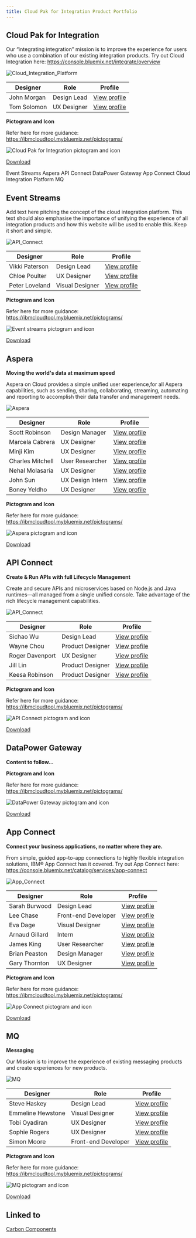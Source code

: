 ```yaml
---
title: Cloud Pak for Integration Product Portfolio
---
```


## Cloud Pak for Integration

Our “integrating integration” mission is to improve the experience for users who use a combination of our existing integration products. Try out Cloud Integration here: https://console.bluemix.net/integrate/overview

<Row>
  <Column colLg={8}>

![Cloud_Integration_Platform](images/cloud-pak-for-integration.png)

  </Column>
</Row>

| Designer    | Role        | Profile                                                                 |
| ----------- | ----------- | ----------------------------------------------------------------------- |
| John Morgan | Design Lead | [View profile](https://w3.ibm.com/bluepages/profile.html?uid=111797866) |
| Tom Solomon | UX Designer | [View profile](https://w3.ibm.com/bluepages/profile.html?uid=123750866) |

**Pictogram and Icon**

Refer here for more guidance: https://ibmcloudtool.mybluemix.net/pictograms/

<Row>
  <Column colLg={8}>

![Cloud Pak for Integration pictogram and icon](images/cloud-pack-for-integration-icon.png)

  </Column>
</Row>

<a href="../resources/cloud-pak-for-integration.zip" download>Download</a>

<AnchorLinks>
  <AnchorLink>Event Streams</AnchorLink>
  <AnchorLink>Aspera</AnchorLink>
  <AnchorLink>API Connect</AnchorLink>
  <AnchorLink>DataPower Gateway</AnchorLink>
  <AnchorLink>App Connect</AnchorLink>
  <AnchorLink>Cloud Integration Platform</AnchorLink>
  <AnchorLink>MQ</AnchorLink>
</AnchorLinks>

## Event Streams

Add text here pitching the concept of the cloud integration platform. This text should also emphasise the importance of unifying the experience of all integration products and how this website will be used to enable this. Keep it short and simple.

<Row>
  <Column colLg={8}>

![API_Connect](images/event-streams.png)

  </Column>
</Row>

| Designer       | Role            | Profile                                                                 |
| -------------- | --------------- | ----------------------------------------------------------------------- |
| Vikki Paterson | Design Lead     | [View profile](https://w3.ibm.com/bluepages/profile.html?uid=100079866) |
| Chloe Poulter  | UX Designer     | [View profile](https://w3.ibm.com/bluepages/profile.html?uid=118468866) |
| Peter Loveland | Visual Designer | [View profile](https://w3.ibm.com/bluepages/profile.html?uid=115714866) |

**Pictogram and Icon**

Refer here for more guidance: https://ibmcloudtool.mybluemix.net/pictograms/

<Row>
  <Column colLg={8}>

![Event streams pictogram and icon](images/event-streams-icon.png)

  </Column>
</Row>

<a href="../resources/event-streams.zip" download>Download</a>

## Aspera

**Moving the world's data at maximum speed**

Aspera on Cloud provides a simple unified user experience,for all Aspera capabilities, such as sending, sharing, collaborating, streaming, automating and reporting to accomplish their data transfer and management needs.

<Row>
  <Column colLg={8}>

![Aspera](images/aspera.png)

  </Column>
</Row>

| Designer         | Role             | Profile                                                                             |
| ---------------- | ---------------- | ----------------------------------------------------------------------------------- |
| Scott Robinson   | Design Manager   | [View profile](https://w3.ibm.com/bluepages/profile.html?uid=2J4151897)             |
| Marcela Cabrera  | UX Designer      | [View profile](https://w3.ibm.com/bluepages/profile.html?uid=4G6063897)             |
| Minji Kim        | UX Designer      | [View profile](https://w3.ibm.com/bluepages/profile.html?uid=4G4561897)             |
| Charles Mitchell | User Researcher  | [View profile](https://w3.ibm.com/bluepages/profile.html?email=mitchelc@us.ibm.com) |
| Nehal Molasaria  | UX Designer      | [View profile](https://w3.ibm.com/bluepages/profile.html?uid=4G4493897)             |
| John Sun         | UX Design Intern | [View profile](https://w3.ibm.com/bluepages/profile.html?uid=1J7155897)             |
| Boney Yeldho     | UX Designer      | [View profile](https://w3.ibm.com/bluepages/profile.html?uid=1J1030897)             |

**Pictogram and Icon**

Refer here for more guidance: https://ibmcloudtool.mybluemix.net/pictograms/

<Row>
  <Column colLg={8}>

![Aspera pictogram and icon](images/aspera-icon.png)

  </Column>
</Row>

<a href="../resources/asana.zip" download>Download</a>

## API Connect

**Create & Run APIs with full Lifecycle Management**

Create and secure APIs and microservices based on Node.js and Java runtimes—all managed from a single unified console. Take advantage of the rich lifecycle management capabilities.

<Row>
  <Column colLg={8}>

![API_Connect](images/api-connect.png)

  </Column>
</Row>

| Designer        | Role             | Profile                                                                 |
| --------------- | ---------------- | ----------------------------------------------------------------------- |
| Sichao Wu       | Design Lead      | [View profile](https://w3.ibm.com/bluepages/profile.html?uid=2G0333897) |
| Wayne Chou      | Product Designer | [View profile](https://w3.ibm.com/bluepages/profile.html?uid=3G4535897) |
| Roger Davenport | UX Designer      | [View profile](https://w3.ibm.com/bluepages/profile.html?uid=675881897) |
| Jill Lin        | Product Designer | [View profile](https://w3.ibm.com/bluepages/profile.html?uid=0J1665897) |
| Keesa Robinson  | Product Designer | [View profile](https://w3.ibm.com/bluepages/profile.html?uid=2G0096897) |

**Pictogram and Icon**

Refer here for more guidance: https://ibmcloudtool.mybluemix.net/pictograms/

<Row>
  <Column colLg={8}>

![API Connect pictogram and icon](images/api-connect-icon.png)

  </Column>
</Row>

<a href="../resources/api-connect.zip" download>Download</a>

## DataPower Gateway

**Content to follow...**

**Pictogram and Icon**

Refer here for more guidance: https://ibmcloudtool.mybluemix.net/pictograms/

<Row>
  <Column colLg={8}>

![DataPower Gateway pictogram and icon](images/datapower-gateway-icon.png)

  </Column>
</Row>

<a href="../resources/datapower-gateway.zip" download>Download</a>

## App Connect

**Connect your business applications, no matter where they are.**

From simple, guided app-to-app connections to highly flexible integration solutions, IBM® App Connect has it covered. Try out App Connect here: https://console.bluemix.net/catalog/services/app-connect

<Row>
  <Column colLg={8}>

![App_Connect](images/app-connect.png)

  </Column>
</Row>

| Designer       | Role                | Profile                                                                 |
| -------------- | ------------------- | ----------------------------------------------------------------------- |
| Sarah Burwood  | Design Lead         | [View profile](https://w3.ibm.com/bluepages/profile.html?uid=102541866) |
| Lee Chase      | Front-end Developer | [View profile](https://w3.ibm.com/bluepages/profile.html?uid=079440866) |
| Eva Dage       | Visual Designer     | [View profile](https://w3.ibm.com/bluepages/profile.html?uid=119040866) |
| Arnaud Gillard | Intern              | [View profile](https://w3.ibm.com/bluepages/profile.html?uid=122936866) |
| James King     | User Researcher     | [View profile](https://w3.ibm.com/bluepages/profile.html?uid=123123866) |
| Brian Peaston  | Design Manager      | [View profile](https://w3.ibm.com/bluepages/profile.html?uid=030058866) |
| Gary Thornton  | UX Designer         | [View profile](https://w3.ibm.com/bluepages/profile.html?uid=017557866) |

**Pictogram and Icon**

Refer here for more guidance: https://ibmcloudtool.mybluemix.net/pictograms/

<Row>
  <Column colLg={8}>

![App Connect pictogram and icon](images/app-connect-icon.png)

  </Column>
</Row>

<a href="../resources/app-connect.zip" download>Download</a>

## MQ

**Messaging**

Our Mission is to improve the experience of existing messaging products and create experiences for new products.

<Row>
  <Column colLg={8}>

![MQ](images/mq.png)

  </Column>
</Row>

| Designer          | Role                | Profile                                                                 |
| ----------------- | ------------------- | ----------------------------------------------------------------------- |
| Steve Haskey      | Design Lead         | [View profile](https://w3.ibm.com/bluepages/profile.html?uid=023416866) |
| Emmeline Hewstone | Visual Designer     | [View profile](https://w3.ibm.com/bluepages/profile.html?uid=122663866) |
| Tobi Oyadiran     | UX Designer         | [View profile](https://w3.ibm.com/bluepages/profile.html?uid=118223866) |
| Sophie Rogers     | UX Designer         | [View profile](https://w3.ibm.com/bluepages/profile.html?uid=116279866) |
| Simon Moore       | Front-end Developer | [View profile](https://w3.ibm.com/bluepages/profile.html?uid=061233866) |

**Pictogram and Icon**

Refer here for more guidance: https://ibmcloudtool.mybluemix.net/pictograms/

<Row>
  <Column colLg={8}>

![MQ pictogram and icon](images/mq-icon.png)

  </Column>
</Row>

<a href="../resources/mq.zip" download>Download</a>

## Linked to

[Carbon Components](../carbon-components)
